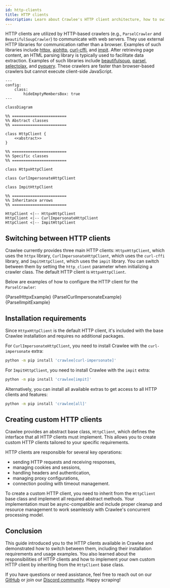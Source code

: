 ```yaml
---
id: http-clients
title: HTTP clients
description: Learn about Crawlee's HTTP client architecture, how to switch between different implementations, and create custom HTTP clients for specialized web scraping needs.
---
```




HTTP clients are utilized by HTTP-based crawlers (e.g., <ApiLink to="class/ParselCrawler">`ParselCrawler`</ApiLink> and <ApiLink to="class/BeautifulSoupCrawler">`BeautifulSoupCrawler`</ApiLink>) to communicate with web servers. They use external HTTP libraries for communication rather than a browser. Examples of such libraries include [httpx](https://pypi.org/project/httpx/), [aiohttp](https://pypi.org/project/aiohttp/), [curl-cffi](https://pypi.org/project/curl-cffi/), and [impit](https://apify.github.io/impit/). After retrieving page content, an HTML parsing library is typically used to facilitate data extraction. Examples of such libraries include [beautifulsoup](https://pypi.org/project/beautifulsoup4/), [parsel](https://pypi.org/project/parsel/), [selectolax](https://pypi.org/project/selectolax/), and [pyquery](https://pypi.org/project/pyquery/). These crawlers are faster than browser-based crawlers but cannot execute client-side JavaScript.

```mermaid
---
config:
    class:
        hideEmptyMembersBox: true
---

classDiagram

%% ========================
%% Abstract classes
%% ========================

class HttpClient {
    <<abstract>>
}

%% ========================
%% Specific classes
%% ========================

class HttpxHttpClient

class CurlImpersonateHttpClient

class ImpitHttpClient

%% ========================
%% Inheritance arrows
%% ========================

HttpClient <|-- HttpxHttpClient
HttpClient <|-- CurlImpersonateHttpClient
HttpClient <|-- ImpitHttpClient
```

## Switching between HTTP clients

Crawlee currently provides three main HTTP clients: <ApiLink to="class/HttpxHttpClient">`HttpxHttpClient`</ApiLink>, which uses the `httpx` library, <ApiLink to="class/CurlImpersonateHttpClient">`CurlImpersonateHttpClient`</ApiLink>, which uses the `curl-cffi` library, and <ApiLink to="class/ImpitHttpClient">`ImpitHttpClient`</ApiLink>, which uses the `impit` library. You can switch between them by setting the `http_client` parameter when initializing a crawler class. The default HTTP client is <ApiLink to="class/HttpxHttpClient">`HttpxHttpClient`</ApiLink>.

Below are examples of how to configure the HTTP client for the <ApiLink to="class/ParselCrawler">`ParselCrawler`</ApiLink>:

<Tabs>
    <TabItem value="ParselHttpxExample" label="ParselCrawler with HTTPX">
        <RunnableCodeBlock className="language-python" language="python">
            {ParselHttpxExample}
        </RunnableCodeBlock>
    </TabItem>
    <TabItem value="ParselCurlImpersonateExample" label="ParselCrawler with curl-cffi">
        <RunnableCodeBlock className="language-python" language="python">
            {ParselCurlImpersonateExample}
        </RunnableCodeBlock>
    </TabItem>
    <TabItem value="ParselImpitExample" label="ParselCrawler with impit">
        <RunnableCodeBlock className="language-python" language="python">
            {ParselImpitExample}
        </RunnableCodeBlock>
    </TabItem>
</Tabs>

## Installation requirements

Since <ApiLink to="class/HttpxHttpClient">`HttpxHttpClient`</ApiLink> is the default HTTP client, it's included with the base Crawlee installation and requires no additional packages.

For <ApiLink to="class/CurlImpersonateHttpClient">`CurlImpersonateHttpClient`</ApiLink>, you need to install Crawlee with the `curl-impersonate` extra:

```sh
python -m pip install 'crawlee[curl-impersonate]'
```

For <ApiLink to="class/ImpitHttpClient">`ImpitHttpClient`</ApiLink>, you need to install Crawlee with the `impit` extra:

```sh
python -m pip install 'crawlee[impit]'
```

Alternatively, you can install all available extras to get access to all HTTP clients and features:

```sh
python -m pip install 'crawlee[all]'
```

## Creating custom HTTP clients

Crawlee provides an abstract base class, <ApiLink to="class/HttpClient">`HttpClient`</ApiLink>, which defines the interface that all HTTP clients must implement. This allows you to create custom HTTP clients tailored to your specific requirements.

HTTP clients are responsible for several key operations:

- sending HTTP requests and receiving responses,
- managing cookies and sessions,
- handling headers and authentication,
- managing proxy configurations,
- connection pooling with timeout management.

To create a custom HTTP client, you need to inherit from the <ApiLink to="class/HttpClient">`HttpClient`</ApiLink> base class and implement all required abstract methods. Your implementation must be async-compatible and include proper cleanup and resource management to work seamlessly with Crawlee's concurrent processing model.

## Conclusion

This guide introduced you to the HTTP clients available in Crawlee and demonstrated how to switch between them, including their installation requirements and usage examples. You also learned about the responsibilities of HTTP clients and how to implement your own custom HTTP client by inheriting from the <ApiLink to="class/HttpClient">`HttpClient`</ApiLink> base class.

If you have questions or need assistance, feel free to reach out on our [GitHub](https://github.com/apify/crawlee-python) or join our [Discord community](https://discord.com/invite/jyEM2PRvMU). Happy scraping!
